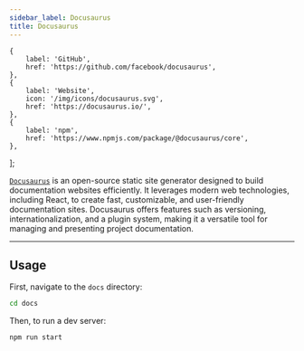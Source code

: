 ```yaml
---
sidebar_label: Docusaurus
title: Docusaurus
---
```



    {
        label: 'GitHub',
        href: 'https://github.com/facebook/docusaurus',
    },
    {
        label: 'Website',
        icon: '/img/icons/docusaurus.svg',
        href: 'https://docusaurus.io/',
    },
    {
        label: 'npm',
        href: 'https://www.npmjs.com/package/@docusaurus/core',
    },
];

<ToolTags toolName="Docusaurus" />

<ToolLinks links={links} />

[`Docusaurus`](https://docusaurus.io/) is an open-source static site generator designed to build documentation websites efficiently. It leverages modern web technologies, including React, to create fast, customizable, and user-friendly documentation sites. Docusaurus offers features such as versioning, internationalization, and a plugin system, making it a versatile tool for managing and presenting project documentation.

---

## Usage

First, navigate to the `docs` directory:

```zsh
cd docs
```

Then, to run a dev server:

```zsh
npm run start
```